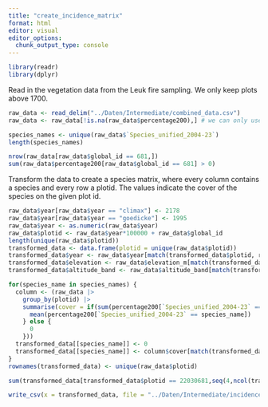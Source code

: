 ```yaml
---
title: "create_incidence_matrix"
format: html
editor: visual
editor_options: 
  chunk_output_type: console
---
```


```r
library(readr)
library(dplyr)
```

Read in the vegetation data from the Leuk fire sampling. We only keep plots above 1700.

```r
raw_data <- read_delim("../Daten/Intermediate/combined_data.csv")
raw_data <- raw_data[!is.na(raw_data$percentage200),] # we can only use data where the cover is present and afford dropping this single entry

species_names <- unique(raw_data$`Species_unified_2004-23`)
length(species_names)

nrow(raw_data[raw_data$global_id == 681,])
sum(raw_data$percentage200[raw_data$global_id == 681] > 0)
```

Transform the data to create a species matrix, where every column contains a species and every row a plotid. The values indicate the cover of the species on the given plot id.

```r
raw_data$year[raw_data$year == "climax"] <- 2178
raw_data$year[raw_data$year == "goedicke"] <- 1995
raw_data$year <- as.numeric(raw_data$year)
raw_data$plotid <- raw_data$year*100000 + raw_data$global_id
length(unique(raw_data$plotid))
transformed_data <- data.frame(plotid = unique(raw_data$plotid))
transformed_data$year <- raw_data$year[match(transformed_data$plotid, raw_data$plotid)]
transformed_data$elevation <- raw_data$elevation_m[match(transformed_data$plotid, raw_data$plotid)]
transformed_data$altitude_band <- raw_data$altitude_band[match(transformed_data$plotid, raw_data$plotid)]

for(species_name in species_names) {
  column <- (raw_data |> 
    group_by(plotid) |> 
    summarise(cover = if(sum(percentage200[`Species_unified_2004-23` == species_name]) > 0) {
      mean(percentage200[`Species_unified_2004-23` == species_name])
    } else {
      0
    }))
  transformed_data[[species_name]] <- 0
  transformed_data[[species_name]] <- column$cover[match(transformed_data$plotid, column$plotid)]
}
rownames(transformed_data) <- unique(raw_data$plotid)

sum(transformed_data[transformed_data$plotid == 22030681,seq(4,ncol(transformed_data),1)] > 0)

write_csv(x = transformed_data, file = "../Daten/Intermediate/incidence_matrix.csv")
```
